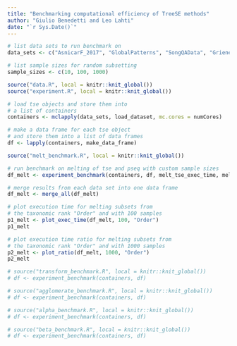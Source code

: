 ```yaml
---
title: "Benchmarking computational efficiency of TreeSE methods"
author: "Giulio Benedetti and Leo Lahti"
date: "`r Sys.Date()`"
---
```


```r
# list data sets to run benchmark on
data_sets <- c("AsnicarF_2017", "GlobalPatterns", "SongQAData", "GrieneisenTSData") %>% sort()

# list sample sizes for random subsetting
sample_sizes <- c(10, 100, 1000)

source("data.R", local = knitr::knit_global())
source("experiment.R", local = knitr::knit_global())
```

```r
# load tse objects and store them into
# a list of containers
containers <- mclapply(data_sets, load_dataset, mc.cores = numCores)

# make a data frame for each tse object
# and store them into a list of data frames
df <- lapply(containers, make_data_frame)
```

```r
source("melt_benchmark.R", local = knitr::knit_global())

# run benchmark on melting of tse and pseq with custom sample sizes
df_melt <- experiment_benchmark(containers, df, melt_tse_exec_time, melt_pseq_exec_time, sample_sizes)

# merge results from each data set into one data frame
df_melt <- merge_all(df_melt)

# plot execution time for melting subsets from
# the taxonomic rank "Order" and with 100 samples 
p1_melt <- plot_exec_time(df_melt, 100, "Order")
p1_melt

# plot execution time ratio for melting subsets from
# the taxonomic rank "Order" and with 1000 samples
p2_melt <- plot_ratio(df_melt, 1000, "Order")
p2_melt
```

```r
# source("transform_benchmark.R", local = knitr::knit_global())
# df <- experiment_benchmark(containers, df)
```

```r
# source("agglomerate_benchmark.R", local = knitr::knit_global())
# df <- experiment_benchmark(containers, df)
```

```r
# source("alpha_benchmark.R", local = knitr::knit_global())
# df <- experiment_benchmark(containers, df)
```

```r
# source("beta_benchmark.R", local = knitr::knit_global())
# df <- experiment_benchmark(containers, df)
```
